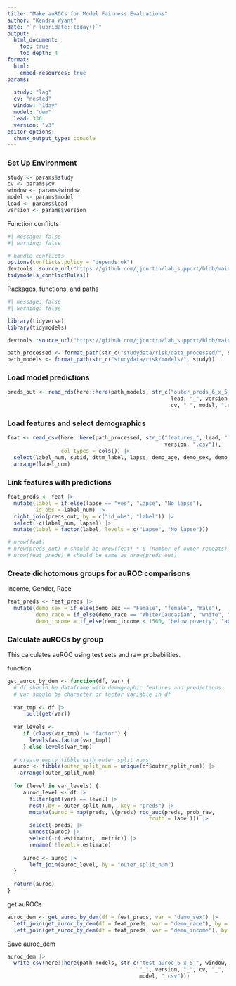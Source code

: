 ```yaml
---
title: "Make auROCs for Model Fairness Evaluations"
author: "Kendra Wyant"
date: "`r lubridate::today()`"
output: 
  html_document:
    toc: true 
    toc_depth: 4
format:
  html:
    embed-resources: true
params:
  
  study: "lag"
  cv: "nested"
  window: "1day"
  model: "dem" 
  lead: 336
  version: "v3"
editor_options: 
  chunk_output_type: console
---
```


### Set Up Environment

```r
study <- params$study
cv <- params$cv
window <- params$window
model <- params$model
lead <- params$lead 
version <- params$version
```

Function conflicts
```r
#| message: false
#| warning: false

# handle conflicts
options(conflicts.policy = "depends.ok")
devtools::source_url("https://github.com/jjcurtin/lab_support/blob/main/fun_ml.R?raw=true")
tidymodels_conflictRules()
```

Packages, functions, and paths
```r
#| message: false
#| warning: false

library(tidyverse)
library(tidymodels)

devtools::source_url("https://github.com/jjcurtin/lab_support/blob/main/format_path.R?raw=true")

path_processed <- format_path(str_c("studydata/risk/data_processed/", study))
path_models <- format_path(str_c("studydata/risk/models/", study))
```


### Load model predictions

```r
preds_out <- read_rds(here::here(path_models, str_c("outer_preds_6_x_5_", window, "_", 
                                                    lead, "_", version, "_", 
                                                    cv, "_", model, ".rds")))
```

### Load features and select demographics

```r
feat <- read_csv(here::here(path_processed, str_c("features_", lead, "lag_",
                                                  version, ".csv")),
                 col_types = cols()) |> 
  select(label_num, subid, dttm_label, lapse, demo_age, demo_sex, demo_income, demo_race) |> 
  arrange(label_num) 
```

### Link features with predictions

```r
feat_preds <- feat |> 
  mutate(label = if_else(lapse == "yes", "Lapse", "No lapse"),
         id_obs = label_num) |>
  right_join(preds_out, by = c("id_obs", "label")) |> 
  select(-c(label_num, lapse)) |> 
  mutate(label = factor(label, levels = c("Lapse", "No lapse")))

# nrow(feat)
# nrow(preds_out) # should be nrow(feat) * 6 (number of outer repeats)
# nrow(feat_preds) # should be same as nrow(preds_out)
```

### Create dichotomous groups for auROC comparisons

Income, Gender, Race
```r
feat_preds <- feat_preds |> 
  mutate(demo_sex = if_else(demo_sex == "Female", "female", "male"),
         demo_race = if_else(demo_race == "White/Caucasian", "white", "not white"),
         demo_income = if_else(demo_income < 1560, "below poverty", "above poverty"))
```


### Calculate auROCs by group

This calculates auROC using test sets and raw probabilities.   

function
```r
get_auroc_by_dem <- function(df, var) {
  # df should be dataframe with demographic features and predictions
  # var should be character or factor variable in df
  
  var_tmp <- df |> 
      pull(get(var))
   
  var_levels <- 
     if (class(var_tmp) != "factor") {
       levels(as.factor(var_tmp))
     } else levels(var_tmp)
  
  # create empty tibble with outer split nums
  auroc <- tibble(outer_split_num = unique(df$outer_split_num)) |> 
    arrange(outer_split_num) 
    
  for (level in var_levels) {
     auroc_level <- df |>
       filter(get(var) == level) |> 
       nest(.by = outer_split_num, .key = "preds") |> 
       mutate(auroc = map(preds, \(preds) roc_auc(preds, prob_raw, 
                                             truth = label))) |> 
       select(-preds) |> 
       unnest(auroc) |> 
       select(-c(.estimator, .metric)) |> 
       rename(!!level:=.estimate)
     
     auroc <- auroc |> 
       left_join(auroc_level, by = "outer_split_num")
  }
  
  return(auroc)
}
```


get auROCs 
```r
auroc_dem <- get_auroc_by_dem(df = feat_preds, var = "demo_sex") |> 
  left_join(get_auroc_by_dem(df = feat_preds, var = "demo_race"), by = "outer_split_num") |> 
  left_join(get_auroc_by_dem(df = feat_preds, var = "demo_income"), by = "outer_split_num")
```


Save auroc_dem
```r
auroc_dem |> 
  write_csv(here::here(path_models, str_c("test_auroc_6_x_5_", window, "_", lead, 
                                          "_", version, "_", cv, "_",
                                          model, ".csv")))  
```
